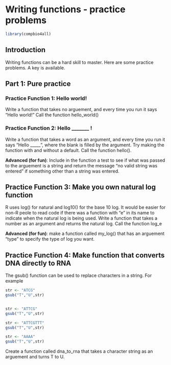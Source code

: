 # Writing functions - practice problems

```r
library(compbio4all)
```



## Introduction

Writing functions can be a hard skill to master.  Here are some practice problems.  A key is available.

## Part 1: Pure practice

### Practice Function 1: Hello world!

Write a function that takes no arguement, and every time you run it says "Hello world!"  Call the function hello_world()

### Practice Function 2: Hello _______ !

Write a function that takes a word as an argument, and every time you run it says "Hello _____ ", where the blank is filled by the argument.  Try making the function with and without a default.  Call the function hello().

**Advanced (for fun)**: Include in the function a test to see if what was passed to the arguement is a string and return the message "no valid string was entered" if something other than a string was entered.


## Practice Function 3: Make you own natural log function

R uses log() for natural and log10() for the base 10 log.  It would be easier for non-R peole to read code if there was a function with "e" in its name to indicate when the natural log is being used.  Write a function that takes a number as an argument and returns the natural log.  Call the function log_e

**Advanced (for fun)**: make a function called my_log() that has an arguement "type" to specify the type of log you want.


## Practice Function 4: Make function that converts DNA directly to RNA 

The gsub() function can be used to replace characters in a string.  For example

```r
str <- "ATCG"
gsub("T","U",str)


str <- "ATTCG"
gsub("T","U",str)

str <- "ATTCGTTT"
gsub("T","U",str)

str <- "AAAA"
gsub("T","U",str)
```

Create a function called dna_to_rna that takes a character string as an arguement and turns T to U.



